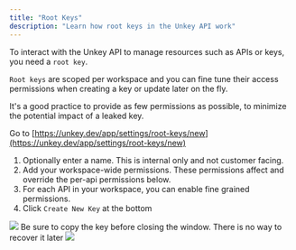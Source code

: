 ```yaml
---
title: "Root Keys"
description: "Learn how root keys in the Unkey API work"
---
```


To interact with the Unkey API to manage resources such as APIs or keys, you need a `root key`.

`Root keys` are scoped per workspace and you can fine tune their access permissions when creating a key or update later on the fly.

<Note>
  It's a good practice to provide as few permissions as possible, to minimize the potential impact of a leaked key.
</Note>



<Steps>
<Step title="Start">


Go to [https://unkey.dev/app/settings/root-keys/new](https://unkey.dev/app/settings/root-keys/new) 

</Step>

<Step title="Name and Permissions">

1. Optionally enter a name. This is internal only and not customer facing.
2. Add your workspace-wide permissions. These permissions affect and override the per-api permissions below.
3. For each API in your workspace, you can enable fine grained permissions.
4. Click `Create New Key` at the bottom

<Frame>
<img src="/images/root-keys/permissions.png"/>
</Frame>

</Step>



<Step title="Copy your key">

<Note>
Be sure to copy the key before closing the window. There is no way to recover it later
</Note>
<Frame>
<img src="/images/root-keys/copy.png"/>
</Frame>

</Step>
</Steps>


